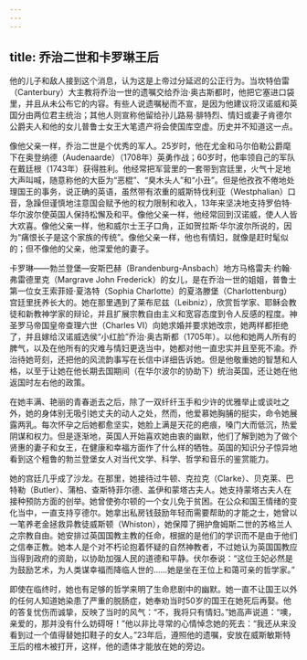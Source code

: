 ```yaml
---
---
---
```

title: 乔治二世和卡罗琳王后
---




他的儿子和敌人接到这个消息，认为这是上帝过分延迟的公正行为。当坎特伯雷（Canterbury）大主教将乔治一世的遗嘱交给乔治·奥古斯都时，他把它塞进口袋里，并且从未公布它的内容。有些人说遗嘱秘而不宣，是因为他建议将汉诺威和英国分由两位君主统治；其他人则宣称他留给孙儿路易·腓特烈、情妇或妻子肯德尔公爵夫人和他的女儿普鲁士女王大笔遗产将会使国库空虚。历史并不知道这一点。

像他父亲一样，乔治二世是个优秀的军人。25岁时，他在尤金和马尔伯勒公爵麾下在奥登纳德（Audenaarde）（1708年）英勇作战；60岁时，他率领自己的军队在戴廷根（1743年）获得胜利。他经常把军营里的一套带到宫廷里，火气十足地大声叫喊，随意称他的大臣为“恶棍”、“臭木头人”和“小丑”。但是他孜孜不倦地处理国王的事务，说正确的英语，虽然带有浓重的威斯特伐利亚（Westphalian）口音，急躁但谨慎地注意国会赋予他的权力限制和收入，13年来坚决地支持罗伯特·华尔波尔使英国人保持松懈及和平。像他父亲一样，他经常回到汉诺威，使人人皆大欢喜。像他父亲一样，他和威尔士王子口角，正如贺拉斯·华尔波尔所说的，因为“痛恨长子是这个家族的传统”。像他父亲一样，他也有情妇，就像是赶时髦似的；但不像他的父亲，他深爱他的妻子。

卡罗琳——勃兰登堡—安斯巴赫（Brandenburg-Ansbach）地方马格雷夫·约翰·弗雷德里克（Margrave John Frederick）的女儿，是在乔治一世的姐姐，普鲁士第一位女王索菲娅·夏洛特（Sophia Charlotte）的夏洛滕堡（Charlottenburg）宫廷里抚养长大的。她在那里遇到了莱布尼兹（Leibniz），欣赏哲学家、耶稣会教徒和新教神学家的辩论，并且扩展宗教自由主义和宽容态度到令人反感的程度。神圣罗马帝国皇帝查理六世（Charles Ⅵ）向她求婚并要求她改宗，她两样都拒绝了，并且嫁给汉诺威选侯“小红脸”乔治·奥古斯都（1705年）。以他和她两人所有的脾气，以及在他所有的灾难与情妇更迭当中，她都对他一直忠实并且至死不渝。乔治待她苛刻，还把他的风流韵事写在长信中详细告诉她。但是他敬重她的智慧和人格，以至于让她在他长期去国期间（在华尔波尔的协助下）统治英国，还让她在他返国时左右他的政策。

在她丰满、艳丽的青春逝去之后，除了一双纤纤玉手和少许的优雅举止或谈吐之外，她的身体别无吸引她丈夫的动人之处，然而，他爱慕她胸脯的挺实，命令她展露两乳。每次怀孕之后她都愈坚实，她脸上满是天花的疤痕，嗓门大而低沉，热爱阴谋和权力。但是逐渐地，英国人开始喜欢她由衷的幽默，他们了解到她为了做个贤惠的妻子和女王，在健康和幸福方面作了什么样的牺牲。英国的知识分子惊异地看到这个粗鲁的勃兰登堡女人对当代文学、科学、哲学和音乐的鉴赏能力。

她的宫廷几乎成了沙龙。在那里，她接待过牛顿、克拉克（Clarke）、贝克莱、巴特勒（Butler）、蒲柏、查斯特菲尔德、盖伊和蒙塔古夫人。她支持蒙塔古夫人在接种预防方面的创举。她曾使弥尔顿的一个女儿免于贫困。在公众和国王情绪的变化当中，一直支持亨德尔。她拿出私房钱鼓励年轻而需要帮助的才能之士，她曾以一笔养老金拯救异教徒威斯顿（Whiston），她保障了拥护詹姆斯二世的苏格兰人之宗教自由。她安排过英国国教主教的任命，根据的是他们的学识而不是由于他们之信奉正教。她本人是个对不朽论抱着怀疑的自然神教者，不过她认为英国国教应当得到政府的资助，以协助加强人民的道德和平静。伏尔泰说：“这位王妃必然是为鼓励艺术，为人类谋幸福而降临人世的……她是坐在王位上和蔼可亲的哲学家。”

即使在临终时，她也有足够的哲学来明了生命悲剧中的幽默。她一直不让国王以外的任何人知道她染患了严重的脱肠症，她奉劝当时50岁的国王在她死后再娶。他的答复忧伤而诚挚，反映了当时的风气：“不，我将只有情妇。”她高声说道：“噢，亲爱的，那并没有什么妨碍呀！”他以非比寻常的心情悼念她的死去：“我还从来没看到过一个值得替她扣鞋子的女人。”23年后，遵照他的遗嘱，安放在威斯敏斯特王后的棺木被打开，这样，他的遗体才能放在她的旁边。